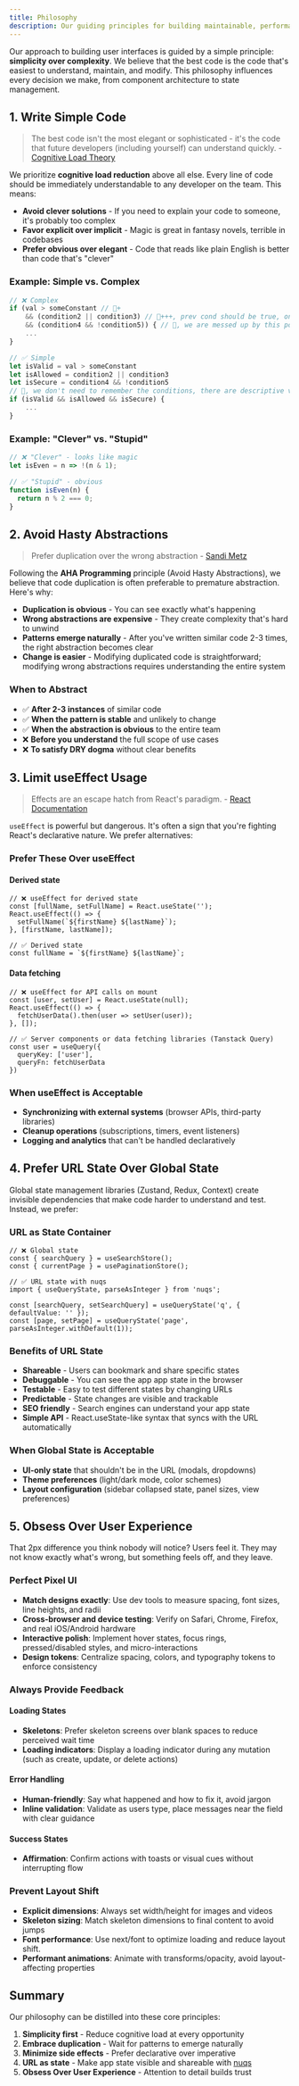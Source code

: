 ```yaml
---
title: Philosophy
description: Our guiding principles for building maintainable, performant, and beautiful user interfaces
---
```


Our approach to building user interfaces is guided by a simple principle: **simplicity over complexity**. We believe that the best code is the code that's easiest to understand, maintain, and modify. This philosophy influences every decision we make, from component architecture to state management.

## 1. Write Simple Code

> The best code isn't the most elegant or sophisticated - it's the code that future developers (including yourself) can understand quickly. - [Cognitive Load Theory](https://github.com/zakirullin/cognitive-load)

We prioritize **cognitive load reduction** above all else. Every line of code should be immediately understandable to any developer on the team. This means:

- **Avoid clever solutions** - If you need to explain your code to someone, it's probably too complex
- **Favor explicit over implicit** - Magic is great in fantasy novels, terrible in codebases
- **Prefer obvious over elegant** - Code that reads like plain English is better than code that's "clever"

### Example: Simple vs. Complex

```js
// ❌ Complex
if (val > someConstant // 🧠+
    && (condition2 || condition3) // 🧠+++, prev cond should be true, one of c2 or c3 has be true
    && (condition4 && !condition5)) { // 🤯, we are messed up by this point
    ...
}

// ✅ Simple
let isValid = val > someConstant
let isAllowed = condition2 || condition3
let isSecure = condition4 && !condition5 
// 🧠, we don't need to remember the conditions, there are descriptive variables
if (isValid && isAllowed && isSecure) {
    ...
}
```

### Example: "Clever" vs. "Stupid"
```js
// ❌ "Clever" - looks like magic
let isEven = n => !(n & 1);

// ✅ "Stupid" - obvious
function isEven(n) {
  return n % 2 === 0;
}
```

## 2. Avoid Hasty Abstractions

> Prefer duplication over the wrong abstraction - [Sandi Metz](https://kentcdodds.com/blog/aha-programming)

Following the **AHA Programming** principle (Avoid Hasty Abstractions), we believe that code duplication is often preferable to premature abstraction. Here's why:

- **Duplication is obvious** - You can see exactly what's happening
- **Wrong abstractions are expensive** - They create complexity that's hard to unwind
- **Patterns emerge naturally** - After you've written similar code 2-3 times, the right abstraction becomes clear
- **Change is easier** - Modifying duplicated code is straightforward; modifying wrong abstractions requires understanding the entire system

### When to Abstract

- ✅ **After 2-3 instances** of similar code
- ✅ **When the pattern is stable** and unlikely to change
- ✅ **When the abstraction is obvious** to the entire team
- ❌ **Before you understand** the full scope of use cases
- ❌ **To satisfy DRY dogma** without clear benefits

## 3. Limit useEffect Usage

> Effects are an escape hatch from React's paradigm. - [React Documentation](https://react.dev/learn/you-might-not-need-an-effect)

`useEffect` is powerful but dangerous. It's often a sign that you're fighting React's declarative nature. We prefer alternatives:

### Prefer These Over useEffect

#### Derived state
```tsx
// ❌ useEffect for derived state
const [fullName, setFullName] = React.useState('');
React.useEffect(() => {
  setFullName(`${firstName} ${lastName}`);
}, [firstName, lastName]);

// ✅ Derived state
const fullName = `${firstName} ${lastName}`;
```

#### Data fetching
```tsx
// ❌ useEffect for API calls on mount
const [user, setUser] = React.useState(null);
React.useEffect(() => {
  fetchUserData().then(user => setUser(user));
}, []);

// ✅ Server components or data fetching libraries (Tanstack Query)
const user = useQuery({
  queryKey: ['user'],
  queryFn: fetchUserData
})
```

### When useEffect is Acceptable

- **Synchronizing with external systems** (browser APIs, third-party libraries)
- **Cleanup operations** (subscriptions, timers, event listeners)
- **Logging and analytics** that can't be handled declaratively

## 4. Prefer URL State Over Global State

Global state management libraries (Zustand, Redux, Context) create invisible dependencies that make code harder to understand and test. Instead, we prefer:

### URL as State Container

```tsx
// ❌ Global state
const { searchQuery } = useSearchStore();
const { currentPage } = usePaginationStore();

// ✅ URL state with nuqs
import { useQueryState, parseAsInteger } from 'nuqs';

const [searchQuery, setSearchQuery] = useQueryState('q', { defaultValue: '' });
const [page, setPage] = useQueryState('page', parseAsInteger.withDefault(1));
```

### Benefits of URL State

- **Shareable** - Users can bookmark and share specific states
- **Debuggable** - You can see the app app state in the browser
- **Testable** - Easy to test different states by changing URLs
- **Predictable** - State changes are visible and trackable
- **SEO friendly** - Search engines can understand your app state
- **Simple API** - React.useState-like syntax that syncs with the URL automatically

### When Global State is Acceptable

- **UI-only state** that shouldn't be in the URL (modals, dropdowns)
- **Theme preferences** (light/dark mode, color schemes)
- **Layout configuration** (sidebar collapsed state, panel sizes, view preferences)


## 5. Obsess Over User Experience

That 2px difference you think nobody will notice? Users feel it. They may not know exactly what's wrong, but something feels off, and they leave.

### Perfect Pixel UI

- **Match designs exactly**: Use dev tools to measure spacing, font sizes, line heights, and radii
- **Cross-browser and device testing**: Verify on Safari, Chrome, Firefox, and real iOS/Android hardware
- **Interactive polish**: Implement hover states, focus rings, pressed/disabled styles, and micro-interactions
- **Design tokens**: Centralize spacing, colors, and typography tokens to enforce consistency

### Always Provide Feedback

#### Loading States

- **Skeletons**: Prefer skeleton screens over blank spaces to reduce perceived wait time
- **Loading indicators**: Display a loading indicator during any mutation (such as create, update, or delete actions)

#### Error Handling

- **Human-friendly**: Say what happened and how to fix it, avoid jargon
- **Inline validation**: Validate as users type, place messages near the field with clear guidance

#### Success States
- **Affirmation**: Confirm actions with toasts or visual cues without interrupting flow

### Prevent Layout Shift

- **Explicit dimensions**: Always set width/height for images and videos
- **Skeleton sizing**: Match skeleton dimensions to final content to avoid jumps
- **Font performance**: Use next/font to optimize loading and reduce layout shift.
- **Performant animations**: Animate with transforms/opacity, avoid layout-affecting properties

## Summary

Our philosophy can be distilled into these core principles:

1. **Simplicity first** - Reduce cognitive load at every opportunity
2. **Embrace duplication** - Wait for patterns to emerge naturally
3. **Minimize side effects** - Prefer declarative over imperative
4. **URL as state** - Make app state visible and shareable with [nuqs](https://nuqs.47ng.com/)
5. **Obsess Over User Experience** - Attention to detail builds trust
